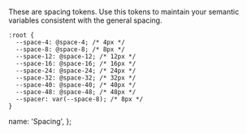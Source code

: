 These are spacing tokens. Use this tokens to maintain your semantic variables consistent with the general spacing.

```
:root {
  --space-4: @space-4; /* 4px */
  --space-8: @space-8; /* 8px */
  --space-12: @space-12; /* 12px */
  --space-16: @space-16; /* 16px */
  --space-24: @space-24; /* 24px */
  --space-32: @space-32; /* 32px */
  --space-40: @space-40; /* 40px */
  --space-48: @space-48; /* 48px */
  --spacer: var(--space-8); /* 8px */
}
```

  name: 'Spacing',
};
